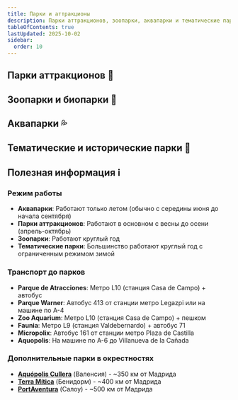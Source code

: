 ```yaml
---
title: Парки и аттракционы
description: Парки аттракционов, зоопарки, аквапарки и тематические парки в Мадриде и окрестностях
tableOfContents: true
lastUpdated: 2025-10-02
sidebar:
  order: 10
---
```



## Парки аттракционов 🎢

<CardGrid>
  <LinkCard
    title="Parque de Atracciones de Madrid"
    description="Главный парк аттракционов Мадрида в Casa de Campo. Более 40 аттракционов для всей семьи."
    href="https://parquedeatracciones.es/"
    target="_blank"
  />
  <LinkCard
    title="Parque Warner Madrid"
    description="Тематический парк Warner Bros в San Martín de la Vega (~30 км от Мадрида). Американские горки, шоу и персонажи DC Comics."
    href="https://www.parquewarner.com/"
    target="_blank"
  />
</CardGrid>

## Зоопарки и биопарки 🦁

<CardGrid>
  <LinkCard
    title="Zoo Aquarium de Madrid"
    description="Один из крупнейших зоопарков Европы. Более 6000 животных, аквариум и дельфинарий."
    href="https://zoomadrid.com/"
    target="_blank"
  />
  <LinkCard
    title="Faunia"
    description="Биопарк с природными экосистемами. Полярная зона, тропический лес, африканский лес."
    href="https://www.faunia.es/"
    target="_blank"
  />
  <LinkCard
    title="Safari Madrid (Aldea del Fresno)"
    description="Сафари-парк в Aldea del Fresno (~50 км от Мадрида). Животные в естественной среде обитания, проезд на машине."
    href="https://safarimadrid.com/"
    target="_blank"
  />
</CardGrid>

## Аквапарки 💦

<CardGrid>
  <LinkCard
    title="Aquopolis Villanueva de la Cañada"
    description="Крупнейший аквапарк рядом с Мадридом (~25 км). Водные горки, волновой бассейн, детская зона."
    href="https://villanueva.aquopolis.es/"
    target="_blank"
  />
  <LinkCard
    title="Parque Warner Beach"
    description="Аквапарк Warner Bros в San Martín de la Vega. Горки Aquaman и Black Manta."
    href="https://parquewarnerbeach.parquewarner.com/"
    target="_blank"
  />
</CardGrid>

## Тематические и исторические парки 🏰

<CardGrid>
  <LinkCard
    title="Micropolix"
    description="Город профессий для детей 4-14 лет в San Sebastián de los Reyes (~20 км от Мадрида). Интерактивная игра в различные профессии."
    href="https://www.micropolix.com/"
    target="_blank"
  />
  <LinkCard
    title="Sendaviva (Наварра)"
    description="Природный парк приключений. Аттракционы, зоопарк, шоу хищных птиц. ~330 км от Мадрида."
    href="https://sendaviva.com/"
    target="_blank"
  />
  <LinkCard
    title="Puy du Fou España (Толедо)"
    description="Исторический парк с грандиозными шоу. Гладиаторы, викинги, рыцарские турниры. ~70 км от Мадрида."
    href="https://puydufouespana.com/"
    target="_blank"
  />
</CardGrid>

## Полезная информация ℹ️

### Режим работы
- **Аквапарки**: Работают только летом (обычно с середины июня до начала сентября)
- **Парки аттракционов**: Работают в основном с весны до осени (апрель-октябрь)
- **Зоопарки**: Работают круглый год
- **Тематические парки**: Большинство работают круглый год с ограниченным режимом зимой

### Транспорт до парков
- **Parque de Atracciones**: Метро L10 (станция Casa de Campo) + автобус
- **Parque Warner**: Автобус 413 от станции метро Legazpi или на машине по A-4
- **Zoo Aquarium**: Метро L10 (станция Casa de Campo) + пешком
- **Faunia**: Метро L9 (станция Valdebernardo) + автобус 71
- **Micropolix**: Автобус 161 от станции метро Plaza de Castilla
- **Aquopolis**: На машине по A-6 до Villanueva de la Cañada

### Дополнительные парки в окрестностях
- [**Aquópolis Cullera**](https://maps.google.com/?q=Aquópolis+Cullera) (Валенсия) - ~350 км от Мадрида
- [**Terra Mítica**](https://maps.google.com/?q=Terra+Mítica+Benidorm) (Бенидорм) - ~400 км от Мадрида
- [**PortAventura**](https://maps.google.com/?q=PortAventura+Salou) (Салоу) - ~500 км от Мадрида

